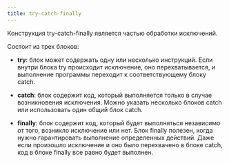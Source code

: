 ```yaml
---
title: try-catch-finally
---
```


Конструкция try-catch-finally является частью обработки исключений.

Состоит из трех блоков:

- **try**: блок может содержать одну или несколько инструкций. Если внутри блока try происходит исключение, оно перехватывается, и выполнение программы переходит к соответствующему блоку catch.

- **catch**: блок содержит код, который выполняется только в случае возникновения исключения. Можно указать несколько блоков catch или использовать один общий блок catch.

- **finally**: блок содержит код, который будет выполняться независимо от того, возникло исключение или нет. Блок finally полезен, когда нужно гарантировать выполнение определенных действий. Даже если произошло исключение и оно было перехвачено в блоке catch, код в блоке finally все равно будет выполнен.
